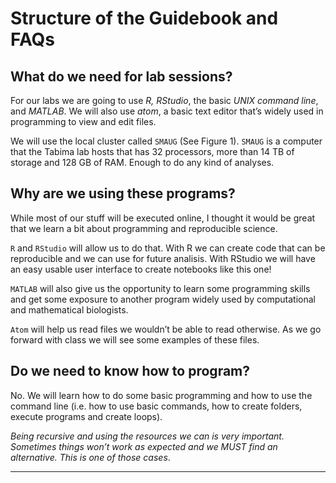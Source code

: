 # Structure of the Guidebook and FAQs 

## What do we need for lab sessions?

For our labs we are going to use *R, RStudio*, the basic *UNIX command line*, and *MATLAB*.  We will also use *atom*, a basic text editor that's widely used in programming to view and edit files.

We will use the local cluster called `SMAUG` (See Figure 1). `SMAUG` is a computer that the Tabima lab hosts that has 32 processors, more than 14 TB of storage and 128 GB of RAM. Enough to do any kind of analyses.

## Why are we using these programs?

While most of our stuff will be executed online, I thought it would be great that we learn a bit about programming and reproducible science.

`R` and `RStudio` will allow us to do that. With R we can create code that can be reproducible and we can use for future analisis. With RStudio we will have an easy usable user interface to create notebooks like this one!

`MATLAB` will also give us the opportunity to learn some programming skills and get some exposure to another program widely used by computational and mathematical biologists.

`Atom` will help us read files we wouldn't be able to read otherwise. As we go forward with class we will see some examples of these files.

## Do we need to know how to program?

No. We will learn how to do some basic programming and how to use the command line (i.e. how to use basic commands, how to create folders, execute programs and create loops).

*Being recursive and using the resources we can is very important. Sometimes things won't work as expected and we MUST find an alternative. This is one of those cases*.

***
